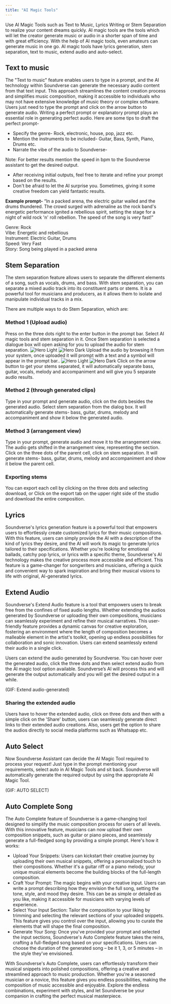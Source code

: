 ```yaml
---
title: "AI Magic Tools"
---
```


Use AI Magic Tools such as Text to Music, Lyrics Writing or Stem Separation to realize your content dreams quickly. AI magic tools are the tools which will let the creator generate music or audio in a shorter span of time and with great efficiency. With the help of AI magic tools, even amateurs can generate music in one go.
AI magic tools have lyrics generation, stem separation, text to music, extend audio and auto-select.

## Text to music

The "Text to music" feature enables users to type in a prompt, and the AI technology within Soundverse can generate the necessary audio content from that text input. This approach streamlines the content creation process and simplifies music composition, making it accessible to individuals who may not have extensive knowledge of music theory or complex software. Users just need to type the prompt and click on the arrow button to generate audio. Writing a perfect prompt or explanatory prompt plays an essential role in generating perfect audio.
Here are some tips to draft the perfect prompt-

- Specify the genre- Rock, electronic, house, pop, jazz etc.
- Mention the instruments to be included- Guitar, Bass, Synth, Piano, Drums etc.
- Narrate the vibe of the audio to Soundverse-

Note: For better results mention the speed in bpm to the Soundverse assistant to get the desired output.

- After receiving initial outputs, feel free to iterate and refine your prompt based on the results.
- Don't be afraid to let the AI surprise you. Sometimes, giving it some creative freedom can yield fantastic results.

**Example prompt-**
“In a packed arena, the electric guitar wailed and the drums thundered. The crowd surged with adrenaline as the rock band's energetic performance ignited a rebellious spirit, setting the stage for a night of wild rock 'n' roll rebellion. The speed of the song is very fast!”

Genre: Rock <br/>
Vibe: Energetic and rebellious <br/>
Instrument: Electric Guitar, Drums <br/>
Speed: Very Fast <br/>
Story: Song being played in a packed arena


## Stem Separation

The stem separation feature allows users to separate the different elements of a song, such as vocals, drums, and bass. With stem separation, you can separate a mixed audio track into its constituent parts or stems. It is a powerful tool for musicians and producers, as it allows them to isolate and manipulate individual tracks in a mix.

There are multiple ways to do Stem Separation, which are:

### Method 1 (Upload audio)

<Steps>
  <Step title="First Step">
    Press on the three dots right to the enter button in the prompt bar.
  </Step>
  <Step title="Second Step">
    Select AI magic tools and stem separation in it.
  </Step>
  <Step title="Third Step">
    Once Stem separation is selected a dialogue box will open asking for you to
    upload the audio for stem separation.
    <img
      className="block dark:hidden"
      src="/images/ai-magic-1.png"
      alt="Hero Light"
    />
    <img
      className="hidden dark:block"
      src="/images/ai-magic-1.png"
      alt="Hero Dark"
    />
  </Step>
  <Step title="Fourth Step">
    Upload the audio by browsing it from your system, once uploaded it will
    prompt with a text and a symbol will appear in the prompt bar..
     <img
      className="block dark:hidden"
      src="/images/ai-magic-2.png"
      alt="Hero Light"
    />
    <img
      className="hidden dark:block"
      src="/images/ai-magic-2.png"
      alt="Hero Dark"
    />
  </Step>
  <Step title="Fifth Step">
    Click on the arrow button to get your stems separated, it will automatically
    separate bass, guitar, vocals, melody and accompaniment and will give you 5
    separate audio results.
  </Step>
</Steps>


### Method 2 (through generated clips)


<Steps>
  <Step title="First Step">
    Type in your prompt and generate audio, click on the dots besides the generated audio.
  </Step>
  <Step title="Second Step">
    Select stem separation from the dialog box. 
  </Step>
  <Step title="Third Step">
    It will automatically generate stems- bass, guitar, drums, melody and accompaniment and show it below the generated audio.
  </Step>
</Steps>




### Method 3 (arrangement view)

<Steps>
  <Step title="First Step">
    Type in your prompt, generate audio and move it to the arrangement view.
  </Step>
  <Step title="Second Step">
     The audio gets shifted in the arrangement view, representing the section. 
  </Step>
  <Step title="Third Step">
   Click on the three dots of the parent cell, click on stem separation.
  </Step>
  <Step title="Fourth Step">
   It will generate stems- bass, guitar, drums, melody and accompaniment and show it below the parent cell.
  </Step>
</Steps>

### Exporting stems
<Steps>
  <Step title="First Step">
    You can export each cell by clicking on the three dots and selecting download,
or
  </Step>
  <Step title="Second Step">
     Click on the export tab on the upper right side of the studio and download the entire composition.
  </Step>
</Steps>



## Lyrics

Soundverse's lyrics generation feature is a powerful tool that empowers users to effortlessly create customized lyrics for their music compositions. With this feature, users can simply provide the AI with a description of the kind of lyrics they desire, and the AI will work its magic to generate lyrics tailored to their specifications. Whether you're looking for emotional ballads, catchy pop lyrics, or lyrics with a specific theme, Soundverse's AI technology makes the creative process more accessible and efficient. This feature is a game-changer for songwriters and musicians, offering a quick and convenient way to spark inspiration and bring their musical visions to life with original, AI-generated lyrics.

## Extend Audio

Soundverse's Extend Audio feature is a tool that empowers users to break free from the confines of fixed audio lengths. Whether extending the audios generated by Soundverse or uploading their own compositions, musicians can seamlessly experiment and refine their musical narratives. This user-friendly feature provides a dynamic canvas for creative exploration, fostering an environment where the length of composition becomes a malleable element in the artist's toolkit, opening up endless possibilities for collaboration and sonic innovation. Users can extend seamlessly extend their audio in a single click. 

Users can extend the audio generated by Soundverse. You can hover over the generated audio, click the three dots and then select extend audio from the AI magic tool option available. Soundverse’s AI will process this and will generate the output automatically and you will get the desired output in a while. 

(GIF: Extend audio-generated)


### Sharing the extended audio

Users have to hover the extended audio, click on three dots and then with a simple click on the 'Share' button, users can seamlessly generate direct links to their extended audio creations. Also, users get the option to share the audios directly to social media platforms such as Whatsapp etc. 

## Auto Select

Now Soundverse Assistant can decide the AI Magic Tool required to process your request! Just type in the prompt mentioning your requirements, select auto in AI Magic Tools and sit back. Soundverse will automatically generate the required output by using the appropriate AI Magic Tool.  

(GIF: AUTO SELECT)

## Auto Complete Song

The Auto Complete feature of Soundverse is a game-changing tool designed to simplify the music composition process for users of all levels. With this innovative feature, musicians can now upload their own composition snippets, such as guitar or piano pieces, and seamlessly generate a full-fledged song by providing a simple prompt. Here's how it works:

* Upload Your Snippets: Users can kickstart their creative journey by uploading their own musical snippets, offering a personalized touch to their compositions. Whether it's a guitar riff or a piano melody, your unique musical elements become the building blocks of the full-length composition.
* Craft Your Prompt: The magic begins with your creative input. Users can write a prompt describing how they envision the full song, setting the tone, style, and mood they desire. This can be as simple or detailed as you like, making it accessible for musicians with varying levels of experience.
* Select Your Input Section: Tailor the composition to your liking by trimming and selecting the relevant sections of your uploaded snippets. This feature gives you control over the input, allowing you to curate the elements that will shape the final composition.
* Generate Your Song: Once you've provided your prompt and selected the input sections, Soundverse's Auto Complete feature takes the reins, crafting a full-fledged song based on your specifications. Users can choose the duration of the generated song – be it 1, 3, or 5 minutes – in the style they've envisioned.

With Soundverse's Auto Complete, users can effortlessly transform their musical snippets into polished compositions, offering a creative and streamlined approach to music production. Whether you're a seasoned musician or a novice, this feature gives you endless possibilities, making the composition of music accessible and enjoyable. Explore the endless combinations, experiment with styles, and let Soundverse be your companion in crafting the perfect musical masterpiece.


